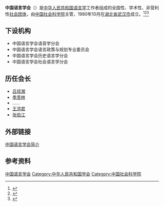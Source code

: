 '''中国语言学会'''（{{Lang-en|Chinese Linguistics Society}}）是[[中华人民共和国|中华人民共和国]][[语言学|语言学]]工作者组成的全国性、学术性、非营利性[[社会团体|社会团体]]，由[[中国社会科学院|中国社会科学院]]主管，1980年10月在[[湖北省|湖北省]][[武汉市|武汉市]]成立。<ref>{{Cite book|title=中国社会团体会长秘书长辞典|author=黄汉江主编|publisher=[[上海科学技术文献出版社|上海科学技术文献出版社]]|year=1999|isbn=7-5439-1333-X|location=上海|pages=|id={{NLC|000949045}}}}</ref><ref>{{Cite book|title=新时期新名词大辞典|author=马国泉, 张品兴, 高聚成主编; 柳可白, 赵良玉, 刘长龙副主编|publisher=中国广播电视出版社|year=1992|isbn=7-5043-0977-X|location=北京|pages=|id={{NLC|000616137}}}}</ref><ref>{{Cite web|title=学会简介-基本情况|url=http://www.chnling.cn/Default.asp?V_ITEM_ID=21|access-date=2021-05-30|work=|publisher=中国语言学会|language=zh|archive-date=2021-05-30|archive-url=https://web.archive.org/web/20210530024857/http://www.chnling.cn/Default.asp?V_ITEM_ID=21}}</ref>

== 下设机构 ==

* 中国语言学会语音学分会
* 中国语言学会语言政策与规划专业委员会
* 中国语言学会历史语言学分会
* 中国语言学会社会语言学分会

== 历任会长 ==
* [[吕叔湘|吕叔湘]]
* [[季羡林|季羡林]]
* ……
* [[王洪君|王洪君]]
* [[张伯江|张伯江]]

== 外部链接 ==
[http://www.chnling.cn/Default.asp?V_ITEM_ID=21 中国语言学会简介] {{Wayback|url=http://www.chnling.cn/Default.asp?V_ITEM_ID=21 |date=20210530024857 }}

== 参考资料 ==
{{reflist}}
{{Authority control}}
{{中国文化小作品}}

[[Category:中国语言学会|]]
[[Category:中华人民共和国学会|Category:中华人民共和国学会]]
[[Category:中国社会科学院|Category:中国社会科学院]]